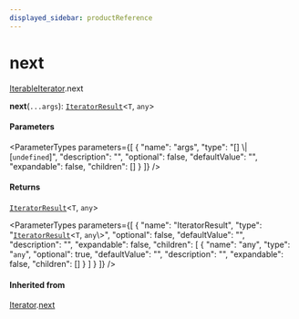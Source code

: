 ```yaml
---
displayed_sidebar: productReference
---
```



# next

[IterableIterator](../../interfaces/IterableIterator.mdx).next

**next**(`...args`): [`IteratorResult`](../../types/IteratorResult.mdx)<`T`, `any`\>

#### Parameters

<ParameterTypes parameters={[
  {
    "name": "args",
    "type": "[] \\| [`undefined`]",
    "description": "",
    "optional": false,
    "defaultValue": "",
    "expandable": false,
    "children": []
  }
]} />

#### Returns

[`IteratorResult`](../../types/IteratorResult.mdx)<`T`, `any`\>

<ParameterTypes parameters={[
  {
    "name": "IteratorResult",
    "type": "[`IteratorResult`](../../types/IteratorResult.mdx)<`T`, `any`\\>",
    "optional": false,
    "defaultValue": "",
    "description": "",
    "expandable": false,
    "children": [
      {
        "name": "any",
        "type": "`any`",
        "optional": true,
        "defaultValue": "",
        "description": "",
        "expandable": false,
        "children": []
      }
    ]
  }
]} />

#### Inherited from

[Iterator](../../interfaces/Iterator.mdx).[next](../../Iterator/methods/Iterator.next.mdx)
